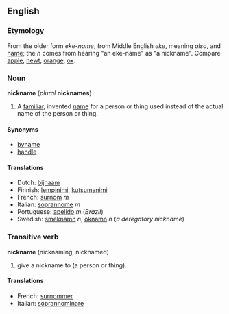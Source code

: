 ==English==
===Etymology===
From the older form ''eke-name'', from Middle English ''eke'', meaning ''also'', and [[name]]; the ''n'' comes from hearing "an eke-name" as "a nickname".  Compare [[apple]], [[newt]], [[orange]], [[ox]].

===Noun===
'''nickname''' (''plural'' '''nicknames''')

#A [[familiar]], invented [[name]] for a person or thing used instead of the actual name of the person or thing.

====Synonyms====
*[[byname]]
*[[handle]]

====Translations====
*Dutch: [[bijnaam]]
*Finnish: [[lempinimi]], [[kutsumanimi]]
*French: [[surnom]] ''m''
*Italian: [[soprannome]] ''m''
*Portuguese: [[apelido]] ''m'' (''Brazil'') <!-- I think that apelido in portugal has another meaning -->
*Swedish: [[smeknamn]] ''n'', [[öknamn]] ''n'' (''a deregatory nickname'')

===Transitive verb===
'''nickname''' (nicknaming, nicknamed)

#give a nickname to (a person or thing).

====Translations====
*French: [[surnommer]]
*Italian: [[soprannominare]]